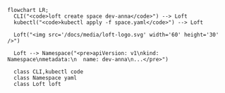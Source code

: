 ```mermaid
flowchart LR;
  CLI("<code>loft create space dev-anna</code>") --> Loft
  kubectl("<code>kubectl apply -f space.yaml</code>") --> Loft

  Loft("<img src='/docs/media/loft-logo.svg' width='60' height='30' />")
  
  Loft --> Namespace("<pre>apiVersion: v1\nkind: Namespace\nmetadata:\n  name: dev-anna\n...</pre>")

  class CLI,kubectl code
  class Namespace yaml
  class Loft loft
```